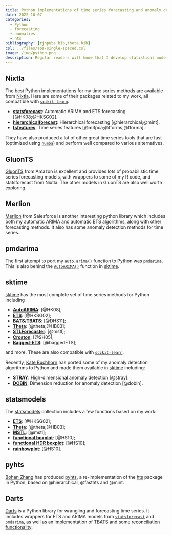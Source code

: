 ```yaml
---
title: Python implementations of time series forecasting and anomaly detection
date: 2022-10-07
categories:
  - Python
  - forecasting
  - anomalies
  - hts
bibliography: [rjhpubs.bib,theta.bib]
csl: ../files/apa-single-spaced.csl
image: /img/python.png
description: Regular readers will know that I develop statistical models and algorithms, and I write R implementations of them. I'm often asked if there are also Python implementations available. There are.
---
```


##  Nixtla

The best Python implementations for my time series methods are available from [Nixtla](https://github.com/nixtla). Here are some of their packages related to my work, all compatible with [`scikit-learn`](http://scikit-learn.org/).

 * [**statsforecast**](https://nixtla.github.io/statsforecast/): Automatic ARIMA and ETS forecasting [@HK08;@HKSG02].
 * [**hierarchicalforecast**](https://nixtla.github.io/hierarchicalforecast/): Hierarchical forecasting [@hierarchical;@mint].
 * [**tsfeatures**](https://github.com/Nixtla/tsfeatures): Time series features [@m3pca;@fforms;@fforma].

They have also produced a lot of other great time series tools that are fast (optimized using [`numba`](https://numba.pydata.org)) and perform well compared to various alternatives.

## GluonTS

[GluonTS](https://ts.gluon.ai/) from Amazon is excellent and provides lots of probabilistic time series forecasting models, with wrappers to some of my R code, and statsforecast from Nixtla.  The other models in GluonTS are also well worth exploring.

## Merlion

[Merlion](https://github.com/salesforce/Merlion) from Salesforce is another interesting python library which includes both my automatic ARIMA and automatic ETS algorithms, along with other forecasting methods. It also has some anomaly detection methods for time series.

## pmdarima

The first attempt to port my [`auto.arima()`](https://pkg.robjhyndman.com/forecast/reference/auto.arima.html) function to Python was [`pmdarima`](https://alkaline-ml.com/pmdarima/). This is also behind the [`AutoARIMA()`](https://www.sktime.net/en/stable/api_reference/auto_generated/sktime.forecasting.arima.AutoARIMA.html)  function in [sktime](https://www.sktime.net).

## sktime

[sktime](https://www.sktime.net) has the most complete set of time series methods for Python including

 * [**AutoARIMA**](https://www.sktime.net/en/stable/api_reference/auto_generated/sktime.forecasting.arima.AutoARIMA.html): [@HK08];
 * [**ETS**](https://www.sktime.net/en/stable/api_reference/auto_generated/sktime.forecasting.ets.AutoETS.html): [@HKSG02];
 * [**BATS**](https://www.sktime.net/en/stable/api_reference/auto_generated/sktime.forecasting.bats.BATS.html)/[**TBATS**](https://www.sktime.net/en/stable/api_reference/auto_generated/sktime.forecasting.tbats.TBATS.html): [@DHS11];
 * [**Theta**](https://www.sktime.net/en/stable/api_reference/auto_generated/sktime.forecasting.theta.ThetaForecaster.html): [@theta;@HB03];
 * [**STLForecaster**](https://www.sktime.net/en/stable/api_reference/auto_generated/sktime.forecasting.trend.STLForecaster.html): [@mstl];
 * [**Croston**](https://www.sktime.net/en/stable/api_reference/auto_generated/sktime.forecasting.croston.Croston.html): [@SH05];
 * [**Bagged-ETS**](https://www.sktime.net/en/stable/api_reference/auto_generated/sktime.forecasting.compose.BaggingForecaster.html): [@baggedETS];

 and more. These are also compatible with [`scikit-learn`](http://scikit-learn.org/).

Recently, [Kate Buchhorn](https://katiebuc.github.io/gsoc/) has ported some of my anomaly detection algorithms to Python and made them available in [sktime](https://www.sktime.net) including:

 * [**STRAY**](https://github.com/sktime/sktime/pull/3338/files): High-dimensional anomaly detection [@stray].
 * [**DOBIN**](https://github.com/sktime/sktime/pull/3373/files): Dimension reduction for anomaly detection [@dobin].

## statsmodels

The [statsmodels](https://www.statsmodels.org) collection includes a few functions based on my work:

* [**ETS**](https://www.statsmodels.org/stable/examples/notebooks/generated/ets.html): [@HKSG02];
* [**Theta**](https://www.statsmodels.org/stable/examples/notebooks/generated/theta-model.html): [@theta;@HB03];
* [**MSTL**](https://www.statsmodels.org/dev/generated/statsmodels.tsa.seasonal.MSTL.html): [@mstl];
* [**functional boxplot**](https://www.statsmodels.org/dev/generated/statsmodels.graphics.functional.hdrboxplot.html): [@HS10];
* [**functional HDR boxplot**](https://www.statsmodels.org/dev/generated/statsmodels.graphics.functional.hdrboxplot.html): [@HS10];
* [**rainbowplot**](https://www.statsmodels.org/dev/generated/statsmodels.graphics.functional.rainbowplot.html): [@HS10].

## pyhts

[Bohan Zhang](https://angelpone.github.io/) has produced [pyhts](https://angelpone.github.io/pyhts/), a re-implementation of the [hts](https://pkg.earo.me/hts/) package in Python, based on @hierarchical, @fasthts and @mint.

## Darts

[Darts](https://unit8co.github.io/darts/) is a Python library for wrangling and forecasting time series. It includes wrappers for ETS and ARIMA models from [`statsforecast`](https://nixtla.github.io/statsforecast/) and [`pmdarima`](https://alkaline-ml.com/pmdarima/), as well as an implementation of [TBATS](https://unit8co.github.io/darts/generated_api/darts.models.forecasting.tbats_model.html) and some [reconciliation functionality](https://unit8co.github.io/darts/examples/16-hierarchical-reconciliation.html).
